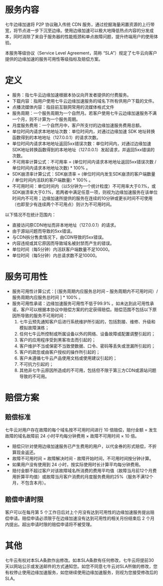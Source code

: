# 服务内容
七牛边缘加速将 P2P 协议融入传统 CDN 服务，通过挖掘海量闲置资源的上行带宽，将节点进一步下沉至边缘。使用边缘加速可以极大地降低热点内容的分发成本，同时消除了来自于服务器的性能瓶颈和单点故障问题，提升终端用户的使用体验。

本服务等级协议（Service Level Agreement，简称 “SLA”）规定了七牛云向客户提供的边缘加速的服务可用性等级指标及赔偿方案。

# 定义
- 服务：指七牛云边缘加速根据本协议向开发者提供的付费服务。
- 下载内容：指用户使用七牛云边缘加速服务的域名下所有供用户下载的文件。
- 点播流媒体内容：指目前互联网常用的流媒体格式文件
- 服务周期：一个服务周期为一个自然月。若客户使用七牛云边缘加速服务不满一个月，则不计算为一个服务周期。
- 月度服务费用：一个自然月中，客户所支付的边缘加速服务费用总额。
- 单位时间内请求本地地址次数：单位时间内，对通过边缘加速 SDK 地址转换函数得到的本地地址（127.0.0.1）的请求次数。
- 单位时间内请求本地地址返回5xx错误次数：单位时间内，对通过边缘加速 SDK地址转换函数得到的本地地址（127.0.0.1）发起请求，并返回5xx错误的次数。
- 不可用率计算公式：不可用率 = (单位时间内请求本地地址返回5xx错误次数 / 单位时间内请求本地地址次数) * 100% 。
- SDK崩溃率计算公式：SDK崩溃率 = (单位时间内发生SDK崩溃的客户端数量 / 单位时间内活跃的客户端数量) * 100% 。
- 不可用时间：单位时间内（以5分钟为一个统计粒度）不可用率大于0.1%，或SDK崩溃率大于0.1%，若两者中满足任意一项，则视为边缘加速服务在该单位时间内不可用；边缘加速所提供的服务在连续的10分钟或更长时间不可使用（也即至少有连续两个不可用点）则计为不可用时间。

以下情况不在统计范围内：

- 直接访问原CDN地址而非本地地址（127.0.0.1）的请求。
- 由于源站问题而导致的5xx错误。
- 与CDN拆分售卖情况下，由CDN导致的5xx错误。
- 内容违规或其它原因而导致域名被封禁而产生的错误。
- 单位时间（每5分钟）内活跃客户端数量不足10000。
- 单位时间（每5分钟）内总请求数不足10000。

# 服务可用性
- 服务可用性计算公式：\[（服务周期内应服务总时间 – 服务周期内不可用时间）/ 服务周期内应服务总时间 \] * 100% 。
- 服务可用性承诺：边缘加速服务可用性不低于99.9% 。如未达到此可用性承诺，客户可以根据本协议中赔偿方案的约定获得赔偿。赔偿范围不包括以下原因所导致的服务不可用时间：
   1. 七牛云预先通知客户后进行系统维护所引起的，包括割接、维修、升级和模拟故障演练；
   2. 任何七牛云所控制或所属设备以外的网络、设备故障或配置调整引起的；
   3. 客户的应用程序受到黑客攻击而引起的；
   4. 客户维护不当或保密不当致使数据、口令、密码等丢失或泄漏所引起的；
   5. 客户的疏忽或由客户授权的操作所引起的；
   6. 客户未遵循七牛云产品使用文档或使用建议引起的；
   7. 不可抗力引起的；
   8. 其他非七牛云原因所造成的不可用，包括但不限于第三方CDN或源站问题导致的不可用。

# 赔偿方案
## 赔偿标准
七牛云对用户存在故障的每个域名按不可用时间进行 10 倍赔偿，赔付金额 = 发生故障的域名故障前 24 小时平均每分钟费用 × 故障不可用时间 × 10 倍。

- 赔偿只针对使用边缘加速服务已产生费用的用户，以代金券的形式赔偿，不折算现金返还。
- 故障不可用时间 = 故障解决时间 - 故障开始时间，不可用时间按分钟计算。
- 如果用户没有使用到 24 小时，按实际使用时长计算平均每分钟费用。
- 赔付金额不超过客户对该故障域名所消费的费用平均值（故障当月前12个月费用折算平均值）或故障当月客户消费的月度服务费用的25%（服务不满12个月，不包含本月）。

## 赔偿申请时限
客户可以在每月第 5 个工作日后对上个月没有达到可用性的边缘加速服务提出赔偿申请。赔偿申请必须限于在边缘加速没有达到可用性的相关月份结束后 2 个月内提出。超出申请时限的赔偿申请将不被受理。

# 其他
七牛云有权对本SLA条款作出修改。如本SLA条款有任何修改，七牛云将提前30天以网站公示或发送邮件的方式通知您。如您不同意七牛云对SLA所做的修改，您有权停止使用边缘加速服务，如您继续使用边缘加速服务，则视为您接受修改后的SLA。